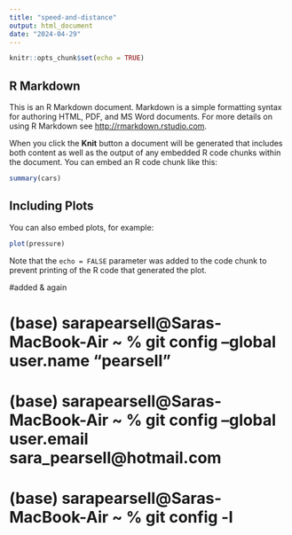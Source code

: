 ```yaml
---
title: "speed-and-distance"
output: html_document
date: "2024-04-29"
---
```


```r
knitr::opts_chunk$set(echo = TRUE)
```

## R Markdown

This is an R Markdown document. Markdown is a simple formatting syntax for authoring HTML, PDF, and MS Word documents. For more details on using R Markdown see <http://rmarkdown.rstudio.com>.

When you click the **Knit** button a document will be generated that includes both content as well as the output of any embedded R code chunks within the document. You can embed an R code chunk like this:

```r
summary(cars)
```

## Including Plots

You can also embed plots, for example:

```r
plot(pressure)
```

Note that the `echo = FALSE` parameter was added to the code chunk to prevent printing of the R code that generated the plot.

#added & again

# (base) sarapearsell@Saras-MacBook-Air ~ % git config --global user.name "pearsell"
# (base) sarapearsell@Saras-MacBook-Air ~ % git config --global user.email sara_pearsell@hotmail.com
# (base) sarapearsell@Saras-MacBook-Air ~ % git config -l

